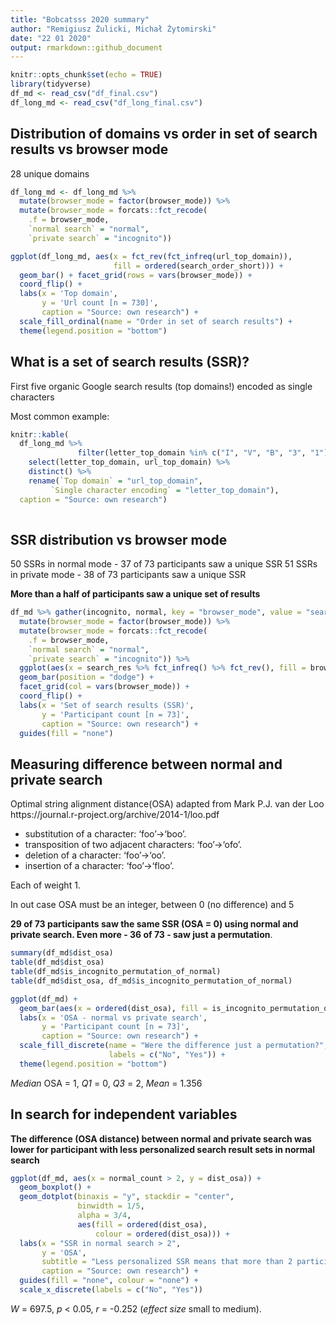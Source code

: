 ```yaml
---
title: "Bobcatsss 2020 summary"
author: "Remigiusz Żulicki, Michał Żytomirski"
date: "22 01 2020"
output: rmarkdown::github_document
---
```



```r
knitr::opts_chunk$set(echo = TRUE)
library(tidyverse)
df_md <- read_csv("df_final.csv")
df_long_md <- read_csv("df_long_final.csv")
```

## Distribution of domains vs order in set of search results vs browser mode

28 unique domains

```r
df_long_md <- df_long_md %>% 
  mutate(browser_mode = factor(browser_mode)) %>%
  mutate(browser_mode = forcats::fct_recode(
    .f = browser_mode,
    `normal search` = "normal",
    `private search` = "incognito"))

ggplot(df_long_md, aes(x = fct_rev(fct_infreq(url_top_domain)),
                       fill = ordered(search_order_short))) +
  geom_bar() + facet_grid(rows = vars(browser_mode)) +
  coord_flip() +
  labs(x = 'Top domain',
       y = 'Url count [n = 730]',
       caption = "Source: own research") +
  scale_fill_ordinal(name = "Order in set of search results") +
  theme(legend.position = "bottom")
```

## What is a set of search results (SSR)?

First five organic Google search results (top domains!) encoded as single characters

Most common example:

```r
knitr::kable(
  df_long_md %>% 
               filter(letter_top_domain %in% c("I", "V", "B", "3", "1")) %>% 
    select(letter_top_domain, url_top_domain) %>% 
    distinct() %>% 
    rename(`Top domain` = "url_top_domain",
         `Single character encoding` = "letter_top_domain"),
  caption = "Source: own research")
  
```

## SSR distribution vs browser mode

50 SSRs in normal mode - 37 of 73 participants saw a unique SSR
51 SSRs in private mode - 38 of 73 participants saw a unique SSR

**More than a half of participants saw a unique set of results**

```r
df_md %>% gather(incognito, normal, key = "browser_mode", value = "search_res") %>%
  mutate(browser_mode = factor(browser_mode)) %>%
  mutate(browser_mode = forcats::fct_recode(
    .f = browser_mode,
    `normal search` = "normal",
    `private search` = "incognito")) %>% 
  ggplot(aes(x = search_res %>% fct_infreq() %>% fct_rev(), fill = browser_mode)) + 
  geom_bar(position = "dodge") +
  facet_grid(col = vars(browser_mode)) +
  coord_flip() +
  labs(x = 'Set of search results (SSR)',
       y = 'Participant count [n = 73]',
       caption = "Source: own research") +
  guides(fill = "none")
```

## Measuring difference between normal and private search

Optimal string alignment distance(OSA) adapted from Mark P.J. van der Loo https://journal.r-project.org/archive/2014-1/loo.pdf 

- substitution of a character: ‘foo’→‘boo’.
- transposition of two adjacent characters: ‘foo’→‘ofo’.
- deletion of a character: ‘foo’→‘oo’.
- insertion of a character: ‘foo’→‘floo’.


Each of weight 1.

In out case OSA must be an integer, between 0 (no difference) and 5

**29 of 73 participants saw the same SSR (OSA = 0) using normal and private search. Even more - 36 of 73 - saw just a permutation**.

```r
summary(df_md$dist_osa)
table(df_md$dist_osa)
table(df_md$is_incognito_permutation_of_normal)
table(df_md$dist_osa, df_md$is_incognito_permutation_of_normal)
```
```r
ggplot(df_md) +
  geom_bar(aes(x = ordered(dist_osa), fill = is_incognito_permutation_of_normal)) +
  labs(x = 'OSA - normal vs private search',
       y = 'Participant count [n = 73]',
       caption = "Source: own research") +
  scale_fill_discrete(name = "Were the difference just a permutation?",
                      labels = c("No", "Yes")) +
  theme(legend.position = "bottom")
```

*Median* OSA = 1, *Q1* = 0, *Q3* = 2, *Mean* = 1.356

## In search for independent variables

**The difference (OSA distance) between normal and private search was lower for participant with less personalized search result sets in normal search**

```r
ggplot(df_md, aes(x = normal_count > 2, y = dist_osa)) + 
  geom_boxplot() +
  geom_dotplot(binaxis = "y", stackdir = "center",
               binwidth = 1/5,
               alpha = 3/4,
               aes(fill = ordered(dist_osa),
                   colour = ordered(dist_osa))) +
  labs(x = "SSR in normal search > 2",
       y = 'OSA',
       subtitle = "Less personalized SSR means that more than 2 participants saw it",
       caption = "Source: own research") +
  guides(fill = "none", colour = "none") +
  scale_x_discrete(labels = c("No", "Yes"))
```

*W* = 697.5, *p* < 0.05, *r* = -0.252 (*effect size* small to medium).
